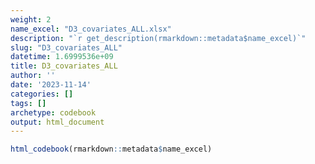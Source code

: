 ```yaml
---
weight: 2
name_excel: "D3_covariates_ALL.xlsx"
description: "`r get_description(rmarkdown::metadata$name_excel)`"
slug: "D3_covariates_ALL"
datetime: 1.6999536e+09
title: D3_covariates_ALL
author: ''
date: '2023-11-14'
categories: []
tags: []
archetype: codebook
output: html_document
---
```


```r
html_codebook(rmarkdown::metadata$name_excel)
```
